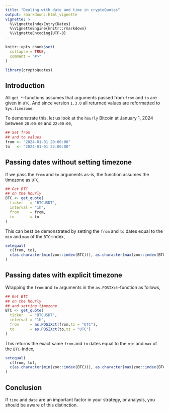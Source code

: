 ```yaml
---
title: "Dealing with date and time in cryptoQuotes"
output: rmarkdown::html_vignette
vignette: >
  %\VignetteIndexEntry{Dates}
  %\VignetteEngine{knitr::rmarkdown}
  %\VignetteEncoding{UTF-8}
---
```


```r
knitr::opts_chunk$set(
  collapse = TRUE,
  comment = "#>"
)
```

```r
library(cryptoQuotes)
```

## Introduction

All `get_*`-functions assumes that arguments passed from `from` and `to` are given in `UTC`. And since version `1.3.0` all returned values are reformatted to `Sys.timezone`.

To demonstrate this, let us look at the `hourly` Bitcoin at January 1, 2024 between `20:00:00` and `22:00:00`,

```r
## Set from
## and to values
from <- "2024-01-01 20:00:00"
to   <- "2024-01-01 22:00:00"
```



## Passing dates without setting timezone

If we pass the `from` and `to` arguments as-is, the function assumes the timezone as `UTC`,

```r
## Get BTC
## on the hourly
BTC <- get_quote(
  ticker   = "BTCUSDT",
  interval = "1h",
  from     = from,
  to       = to
)
```

This can best be demonstrated by setting the `from` and `to` dates equal to the `min` and `max` of the `BTC`-index,

```r
setequal(
  c(from, to),
  c(as.character(min(zoo::index(BTC))), as.character(max(zoo::index(BTC))))
)
```


## Passing dates with explicit timezone

Wrapping the `from` and `to` arguments in the `as.POSIXct`-function as follows,

```r
## Get BTC
## on the hourly 
## and setting timezone
BTC <- get_quote(
  ticker   = "BTCUSDT",
  interval = "1h",
  from     = as.POSIXct(from,tz = "UTC"),
  to       = as.POSIXct(to,tz = "UTC")
)
```

This returns the exact same `from` and `to` dates equal to the `min` and `max` of the `BTC`-index,

```r
setequal(
  c(from, to),
  c(as.character(min(zoo::index(BTC))), as.character(max(zoo::index(BTC))))
)
```


## Conclusion

If `time` and `date` are an important factor in your strategy, or analysis, you should be aware of this distinction.
